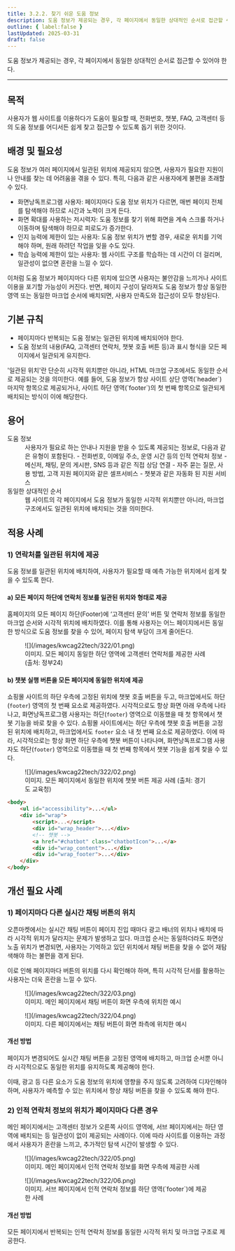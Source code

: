 ```yaml
---
title: 3.2.2. 찾기 쉬운 도움 정보
description: 도움 정보가 제공되는 경우, 각 페이지에서 동일한 상대적인 순서로 접근할 수 있어야 한다.
outline: { label:false }
lastUpdated: 2025-03-31
draft: false
---
```


도움 정보가 제공되는 경우, 각 페이지에서 동일한 상대적인 순서로 접근할 수 있어야 한다.
* * *

## 목적
사용자가 웹 사이트를 이용하다가 도움이 필요할 때, 전화번호, 챗봇, FAQ, 고객센터 등의 도움 정보를 어디서든 쉽게 찾고 접근할 수 있도록 돕기 위한 것이다.

##	배경 및 필요성
도움 정보가 여러 페이지에서 일관된 위치에 제공되지 않으면, 사용자가 필요한 지원이나 안내를 찾는 데 어려움을 겪을 수 있다. 특히, 다음과 같은 사용자에게 불편을 초래할 수 있다.
- 화면낭독프로그램 사용자: 페이지마다 도움 정보 위치가 다르면, 매번 페이지 전체를 탐색해야 하므로 시간과 노력이 크게 든다.
- 화면 확대를 사용하는 저시력자: 도움 정보를 찾기 위해 화면을 계속 스크롤 하거나 이동하며 탐색해야 하므로 피로도가 증가한다.
- 인지 능력에 제한이 있는 사용자: 도움 정보 위치가 변할 경우, 새로운 위치를 기억해야 하며, 원래 하려던 작업을 잊을 수도 있다.
- 학습 능력에 제한이 있는 사용자: 웹 사이트 구조를 학습하는 데 시간이 더 걸리며, 일관성이 없으면 혼란을 느낄 수 있다.

이처럼 도움 정보가 페이지마다 다른 위치에 있으면 사용자는 불안감을 느끼거나 사이트 이용을 포기할 가능성이 커진다. 반면, 페이지 구성이 달라져도 도움 정보가 항상 동일한 영역 또는 동일한 마크업 순서에 배치되면, 사용자 만족도와 접근성이 모두 향상된다.

##	기본 규칙
- 페이지마다 반복되는 도움 정보는 일관된 위치에 배치되어야 한다.
- 도움 정보의 내용(FAQ, 고객센터 연락처, 챗봇 호출 버튼 등)과 표시 형식을 모든 페이지에서 일관되게 유지한다.

<Card title="참고. 일관된 위치에 대해" icon="open-book">
'일관된 위치'란 단순히 시각적 위치뿐만 아니라, HTML 마크업 구조에서도 동일한 순서로 제공되는 것을 의미한다. 예를 들어, 도움 정보가 항상 사이트 상단 영역(`header`) 마지막 항목으로 제공되거나, 사이트 하단 영역(`footer`)의 첫 번째 항목으로 일관되게 배치되는 방식이 이에 해당한다.
</Card>

## 용어
<dl>
	<dt>도움 정보</dt>
	<dd>
		사용자가 필요로 하는 안내나 지원을 받을 수 있도록 제공되는 정보로, 다음과 같은 유형이 포함된다.
		- 전화번호, 이메일 주소, 운영 시간 등의 인적 연락처 정보
		- 메신저, 채팅, 문의 게시판, SNS 등과 같은 직접 상담 연결
		- 자주 묻는 질문, 사용 방법, 고객 지원 페이지와 같은 셀프서비스
		- 챗봇과 같은 자동화 된 지원 서비스
	</dd>
	<dt>동일한 상대적인 순서</dt>
	<dd>웹 사이트의 각 페이지에서 도움 정보가 동일한 시각적 위치뿐만 아니라, 마크업 구조에서도 일관된 위치에 배치되는 것을 의미한다.</dd>
</dl>


## 적용 사례
### 1)	연락처를 일관된 위치에 제공
도움 정보를 일관된 위치에 배치하여, 사용자가 필요할 때 예측 가능한 위치에서 쉽게 찾을 수 있도록 한다.

#### a)	모든 페이지 하단에 연락처 정보를 일관된 위치와 형태로 제공
홈페이지의 모든 페이지 하단(Footer)에 ‘고객센터 문의’ 버튼 및 연락처 정보를 동일한 마크업 순서와 시각적 위치에 배치하였다. 이를 통해 사용자는 어느 페이지에서든 동일한 방식으로 도움 정보를 찾을 수 있어, 페이지 탐색 부담이 크게 줄어든다.

<figure>
	![](/images/kwcag22tech/322/01.png)
	<figcaption>이미지. 모든 페이지 동일한 하단 영역에 고객센터 연락처를 제공한 사례 (출처: 정부24)</figcaption>
</figure>

#### b)	챗봇 실행 버튼을 모든 페이지에 동일한 위치에 제공
쇼핑몰 사이트의 하단 우측에 고정된 위치에 챗봇 호출 버튼을 두고, 마크업에서도 하단(`footer`) 영역의 첫 번째 요소로 제공하였다. 시각적으로도 항상 화면 아래 우측에 나타나고, 화면낭독프로그램 사용자는 하단(`footer`) 영역으로 이동했을 때 첫 항목에서 챗봇 기능을 바로 찾을 수 있다.
쇼핑몰 사이트에서는 하단 우측에 챗봇 호출 버튼을 고정된 위치에 배치하고, 마크업에서도 `footer` 요소 내 첫 번째 요소로 제공하였다. 이에 따라, 시각적으로는 항상 화면 하단 우측에 챗봇 버튼이 나타나며, 화면낭독프로그램 사용자도 하단(`footer`) 영역으로 이동했을 때 첫 번째 항목에서 챗봇 기능을 쉽게 찾을 수 있다.

<figure>
	![](/images/kwcag22tech/322/02.png)
	<figcaption>이미지. 모든 페이지에서 동일한 위치에 챗봇 버튼 제공 사례 (출처: 경기도 교육청)</figcaption>
</figure>

```html
<body>
	<ul id="accessibility">...</ul>
	<div id="wrap">
		<script>...</script>
		<div id="wrap_header">...</div>
		<!-- 챗봇 -->
		<a href="#chatbot" class="chatbotIcon">...</a>
		<div id="wrap_content">...</div>
		<div id="wrap_footer">...</div>
	</div>
</body>
```

## 개선 필요 사례

### 1)	페이지마다 다른 실시간 채팅 버튼의 위치
오픈마켓에서는 실시간 채팅 버튼이 페이지 진입 때마다 광고 배너의 위치나 배치에 따라 시각적 위치가 달라지는 문제가 발생하고 있다. 마크업 순서는 동일하더라도 화면상 노출 위치가 변경되면, 사용자는 기억하고 있던 위치에서 채팅 버튼을 찾을 수 없어 재탐색해야 하는 불편을 겪게 된다.

이로 인해 페이지마다 버튼의 위치를 다시 확인해야 하며, 특히 시각적 단서를 활용하는 사용자는 더욱 혼란을 느낄 수 있다.

<figure>
	![](/images/kwcag22tech/322/03.png)
	<figcaption>이미지. 메인 페이지에서 채팅 버튼이 화면 우측에 위치한 예시</figcaption>
</figure>

<figure>
	![](/images/kwcag22tech/322/04.png)
	<figcaption>이미지. 다른 페이지에서는 채팅 버튼이 화면 좌측에 위치한 예시</figcaption>
</figure>

#### 개선 방법
페이지가 변경되어도 실시간 채팅 버튼을 고정된 영역에 배치하고, 마크업 순서뿐 아니라 시각적으로도 동일한 위치를 유지하도록 제공해야 한다. 

이때, 광고 등 다른 요소가 도움 정보의 위치에 영향을 주지 않도록 고려하여 디자인해야 하며, 사용자가 예측할 수 있는 위치에서 항상 채팅 버튼을 찾을 수 있도록 해야 한다.

### 2)	인적 연락처 정보의 위치가 페이지마다 다른 경우
메인 페이지에서는 고객센터 정보가 오른쪽 사이드 영역에, 서브 페이지에서는 하단 영역에 배치되는 등 일관성이 없이 제공되는 사례이다. 이에 따라 사이트를 이용하는 과정에서 사용자가 혼란을 느끼고, 추가적인 탐색 시간이 발생할 수 있다.

<figure>
	![](/images/kwcag22tech/322/05.png)
	<figcaption>이미지. 메인 페이지에서 인적 연락처 정보를 화면 우측에 제공한 사례</figcaption>
</figure>

<figure>
	![](/images/kwcag22tech/322/06.png)
	<figcaption>이미지. 서브 페이지에서 인적 연락처 정보를 하단 영역(`footer`)에 제공한 사례</figcaption>
</figure>

#### 개선 방법
모든 페이지에서 반복되는 인적 연락처 정보를 동일한 시각적 위치 및 마크업 구조로 제공한다.

